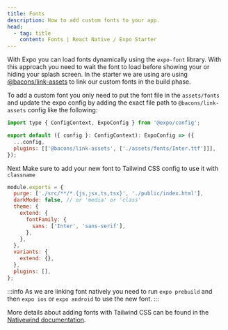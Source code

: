 ```yaml
---
title: Fonts
description: How to add custom fonts to your app.
head:
  - tag: title
    content: Fonts | React Native / Expo Starter
---
```



With Expo you can load fonts dynamically using the `expo-font` library. With this approach you need to wait the font to load before showing your or hiding your splash screen.
In the starter we are using are using [@bacons/link-assets](https://www.npmjs.com/package/@bacons/link-assets) to link our custom fonts in the build phase.

To add a custom font you only need to put the font file in the `assets/fonts` and update the expo config by adding the exact file path to `@bacons/link-assets` config like the following:

```js title="app.config.js"
import type { ConfigContext, ExpoConfig } from '@expo/config';

export default ({ config }: ConfigContext): ExpoConfig => ({
  ...config,
  plugins: [['@bacons/link-assets', ['./assets/fonts/Inter.ttf']]],
});
```

Next Make sure to add your new font to Tailwind CSS config to use it with `classname`

```js title="tailwind.config.js"
module.exports = {
  purge: ['./src/**/*.{js,jsx,ts,tsx}', './public/index.html'],
  darkMode: false, // or 'media' or 'class'
  theme: {
    extend: {
      fontFamily: {
        sans: ['Inter', 'sans-serif'],
      },
    },
  },
  variants: {
    extend: {},
  },
  plugins: [],
};
```

:::info
As we are linking font natively you need to run `expo prebuild` and then `expo ios` or `expo android` to use the new font.
:::

More details about adding fonts with Tailwind CSS can be found in the [Nativewind documentation](https://www.nativewind.dev/tailwind/typography/font-family).
